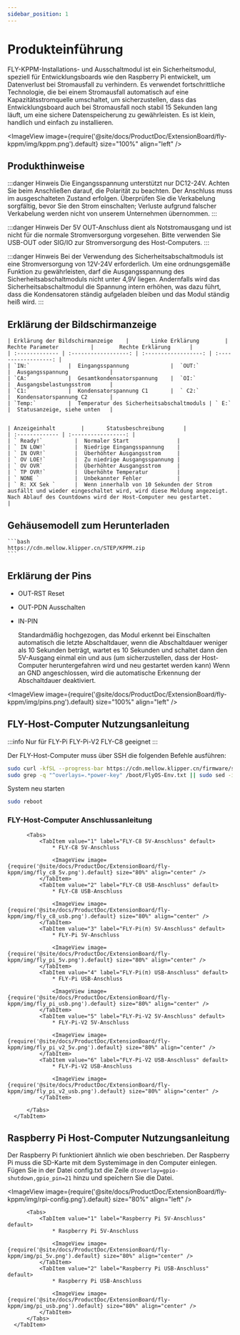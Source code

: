 ```yaml
---
sidebar_position: 1
---
```




# Produkteinführung

  FLY-KPPM-Installations- und Ausschaltmodul ist ein Sicherheitsmodul, speziell für Entwicklungsboards wie den Raspberry Pi entwickelt, um Datenverlust bei Stromausfall zu verhindern. Es verwendet fortschrittliche Technologie, die bei einem Stromausfall automatisch auf eine Kapazitätsstromquelle umschaltet, um sicherzustellen, dass das Entwicklungsboard auch bei Stromausfall noch stabil 15 Sekunden lang läuft, um eine sichere Datenspeicherung zu gewährleisten. Es ist klein, handlich und einfach zu installieren.

  <ImageView image={require('@site/docs/ProductDoc/ExtensionBoard/fly-kppm/img/kppm.png').default} size="100%" align="left" />


## Produkthinweise

  :::danger Hinweis
  Die Eingangsspannung unterstützt nur DC12-24V. Achten Sie beim Anschließen darauf, die Polarität zu beachten. Der Anschluss muss im ausgeschalteten Zustand erfolgen. Überprüfen Sie die Verkabelung sorgfältig, bevor Sie den Strom einschalten; Verluste aufgrund falscher Verkabelung werden nicht von unserem Unternehmen übernommen.
  :::

  :::danger Hinweis
  Der 5V OUT-Anschluss dient als Notstromausgang und ist nicht für die normale Stromversorgung vorgesehen. Bitte verwenden Sie USB-OUT oder SIG/IO zur Stromversorgung des Host-Computers.
  :::

  :::danger Hinweis
  Bei der Verwendung des Sicherheitsabschaltmoduls ist eine Stromversorgung von 12V-24V erforderlich. Um eine ordnungsgemäße Funktion zu gewährleisten, darf die Ausgangsspannung des Sicherheitsabschaltmoduls nicht unter 4,9V liegen. Andernfalls wird das Sicherheitsabschaltmodul die Spannung intern erhöhen, was dazu führt, dass die Kondensatoren ständig aufgeladen bleiben und das Modul ständig heiß wird.
  :::


## Erklärung der Bildschirmanzeige

    | Erklärung der Bildschirmanzeige    |       Linke Erklärung        |     Rechte Parameter          |        Rechte Erklärung      |
    | :------------- | :------------------: | :------------------: | :------------------: |
    | `IN:`            |  Eingangsspannung             |  `OUT:`              |  Ausgangsspannung             |
    | `CA:`            |  Gesamtkondensatorspannung    |  `OI:`               |  Ausgangsbelastungsstrom      |
    | `C1:`            |  Kondensatorspannung C1       |  ` C2:`              |  Kondensatorspannung C2       | 
    | `Temp:`          |  Temperatur des Sicherheitsabschaltmoduls | ` E:`    |  Statusanzeige, siehe unten   | 


    | Anzeigeinhalt        |       Statusbeschreibung      |
    | :------------- | :-----------------: | 
    | ` Ready!`          |  Normaler Start               |
    | ` IN LOW!`         |  Niedrige Eingangsspannung    |
    | ` IN OVR!`         |  Überhöhter Ausgangsstrom     |
    | ` OV LOE!`         |  Zu niedrige Ausgangsspannung |
    | ` OV OVR`          |  Überhöhter Ausgangsstrom     |
    | ` TP OVR!`         |  Überhöhte Temperatur         |
    | ` NONE `           |  Unbekannter Fehler           |
    | ` R: XX Sek `      |  Wenn innerhalb von 10 Sekunden der Strom ausfällt und wieder eingeschaltet wird, wird diese Meldung angezeigt. Nach Ablauf des Countdowns wird der Host-Computer neu gestartet.            |

## Gehäusemodell zum Herunterladen

    ```bash
    https://cdn.mellow.klipper.cn/STEP/KPPM.zip
    ```

## Erklärung der Pins

  * OUT-RST Reset
  * OUT-PDN Ausschalten

  * IN-PIN 

    Standardmäßig hochgezogen, das Modul erkennt bei Einschalten automatisch die letzte Abschaltdauer,
  wenn die Abschaltdauer weniger als 10 Sekunden beträgt, wartet es 10 Sekunden und schaltet dann den 5V-Ausgang einmal ein und aus (um sicherzustellen, dass der Host-Computer heruntergefahren wird und neu gestartet werden kann)
  Wenn an GND angeschlossen, wird die automatische Erkennung der Abschaltdauer deaktiviert.

  <ImageView image={require('@site/docs/ProductDoc/ExtensionBoard/fly-kppm/img/pins.png').default} size="100%" align="left" />

## FLY-Host-Computer Nutzungsanleitung

  :::info
  Nur für FLY-Pi FLY-Pi-V2 FLY-C8 geeignet
  :::

  Der FLY-Host-Computer muss über SSH die folgenden Befehle ausführen:

  ```bash
  sudo curl -kfSL --progress-bar https://cdn.mellow.klipper.cn/firmware/sun50i-h5-power-key.dtbo -o /boot/dtb/allwinner/overlay/sun50i-h5-power-key.dtbo
  sudo grep -q "^overlays=.*power-key" /boot/FlyOS-Env.txt || sudo sed -i '/^overlays=/ s/$/ power-key/' /boot/FlyOS-Env.txt
  ```

  System neu starten

  ```bash
  sudo reboot
  ```
  
### FLY-Host-Computer Anschlussanleitung

  <Tabs>
      <TabItem value="serial" label="FLY-Host-Computer Anschlussanleitung" default>

          <Tabs>
              <TabItem value="1" label="FLY-C8 5V-Anschluss" default>
                  * FLY-C8 5V-Anschluss

                  <ImageView image={require('@site/docs/ProductDoc/ExtensionBoard/fly-kppm/img/fly_c8_5v.png').default} size="80%" align="center" />
              </TabItem>
              <TabItem value="2" label="FLY-C8 USB-Anschluss" default>
                  * FLY-C8 USB-Anschluss

                  <ImageView image={require('@site/docs/ProductDoc/ExtensionBoard/fly-kppm/img/fly_c8_usb.png').default} size="80%" align="center" />
              </TabItem>
              <TabItem value="3" label="FLY-Pi(π) 5V-Anschluss" default>
                  * FLY-Pi 5V-Anschluss

                  <ImageView image={require('@site/docs/ProductDoc/ExtensionBoard/fly-kppm/img/fly_pi_5v.png').default} size="80%" align="center" />
              </TabItem>
              <TabItem value="4" label="FLY-Pi(π) USB-Anschluss" default>
                  * FLY-Pi USB-Anschluss

                  <ImageView image={require('@site/docs/ProductDoc/ExtensionBoard/fly-kppm/img/fly_pi_usb.png').default} size="80%" align="center" />
              </TabItem>
              <TabItem value="5" label="FLY-Pi-V2 5V-Anschluss" default>
                  * FLY-Pi-V2 5V-Anschluss

                  <ImageView image={require('@site/docs/ProductDoc/ExtensionBoard/fly-kppm/img/fly_pi_v2_5v.png').default} size="80%" align="center" />
              </TabItem>
              <TabItem value="6" label="FLY-Pi-V2 USB-Anschluss" default>
                  * FLY-Pi-V2 USB-Anschluss

                  <ImageView image={require('@site/docs/ProductDoc/ExtensionBoard/fly-kppm/img/fly_pi_v2_usb.png').default} size="80%" align="center" />
              </TabItem>
            
          </Tabs>
      </TabItem>
  </Tabs>

## Raspberry Pi Host-Computer Nutzungsanleitung

  Der Raspberry Pi funktioniert ähnlich wie oben beschrieben. Der Raspberry Pi muss die SD-Karte mit dem Systemimage in den Computer einlegen. Fügen Sie in der Datei config.txt die Zeile `dtoverlay=gpio-shutdown,gpio_pin=21` hinzu und speichern Sie die Datei.

  <ImageView image={require('@site/docs/ProductDoc/ExtensionBoard/fly-kppm/img/rpi-config.png').default} size="80%" align="left" />

  

  <Tabs>
      <TabItem value="serial" label="Raspberry Pi Host-Computer Anschlussanleitung" default>

          <Tabs>
              <TabItem value="1" label="Raspberry Pi 5V-Anschluss" default>
                  * Raspberry Pi 5V-Anschluss

                  <ImageView image={require('@site/docs/ProductDoc/ExtensionBoard/fly-kppm/img/pi_5v.png').default} size="80%" align="center" />
              </TabItem>
              <TabItem value="2" label="Raspberry Pi USB-Anschluss" default>
                  * Raspberry Pi USB-Anschluss

                  <ImageView image={require('@site/docs/ProductDoc/ExtensionBoard/fly-kppm/img/pi_usb.png').default} size="80%" align="center" />
              </TabItem>
          </Tabs>
      </TabItem>
  </Tabs>